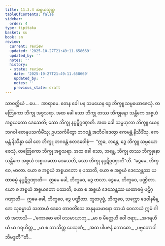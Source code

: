 ```yaml
---
title: 11.3.4 အစ္စယသုတ္တ
tableOfContents: false
sidebar:
  order: 4
type: tipitaka
basket: su
book: sn
review:
  current: review
  updated: '2025-10-27T21:49:11.658669'
  updated_by: ''
  notes: ''
  history:
  - state: review
    date: '2025-10-27T21:49:11.658669'
    updated_by: ''
    notes: ''
    previous_state: draft
---
```



<ReviewStatus review={frontmatter.review} showDetails={true} />

<HypothesisAnnotation frontmatter={frontmatter} />

<DynamicBreadcrumb />

<Division number="270" book="sn" e="ch" v="18" p="319">

<Paragraph number="1693" book="sn">
သာဝတ္ထိယံ …ပေ…  အာရာမေ. တေန ခေါ ပန သမယေန ဒွေ ဘိက္ခူ သမ္ပယောဇေသုံ. တတြေကော ဘိက္ခု အစ္စသရာ. အထ ခေါ သော ဘိက္ခု တဿ ဘိက္ခုနော သန္တိကေ အစ္စယံ အစ္စယတော ဒေသေတိ; သော ဘိက္ခု နပ္ပဋိဂ္ဂဏှာတိ. အထ ခေါ သမ္ဗဟုလာ ဘိက္ခူ ယေန ဘဂဝါ တေနုပသင်္ကမိံသု; ဥပသင်္ကမိတွာ ဘဂဝန္တံ အဘိဝါဒေတွာ ဧကမန္တံ နိသီဒိံသု. ဧကမန္တံ နိသိန္နာ ခေါ တေ ဘိက္ခူ ဘဂဝန္တံ ဧတဒဝေါစုံ—  “ဣဓ, ဘန္တေ, ဒွေ ဘိက္ခူ သမ္ပယောဇေသုံ, တတြေကော ဘိက္ခု အစ္စသရာ. အထ ခေါ သော, ဘန္တေ, ဘိက္ခု တဿ ဘိက္ခုနော သန္တိကေ အစ္စယံ အစ္စယတော ဒေသေတိ, သော ဘိက္ခု နပ္ပဋိဂ္ဂဏှာတီ”တိ.
</Paragraph>

<Paragraph number="1694" book="sn">
“ဒွေမေ, ဘိက္ခဝေ, ဗာလာ. ယော စ အစ္စယံ အစ္စယတော န ပဿတိ, ယော စ အစ္စယံ ဒေသေန္တဿ ယထာဓမ္မံ နပ္ပဋိဂ္ဂဏှာတိ—  ဣမေ ခေါ, ဘိက္ခဝေ, ဒွေ ဗာလာ. ဒွေမေ, ဘိက္ခဝေ, ပဏ္ဍိတာ. ယော စ အစ္စယံ အစ္စယတော ပဿတိ, ယော စ အစ္စယံ ဒေသေန္တဿ ယထာဓမ္မံ ပဋိဂ္ဂဏှာတိ—  ဣမေ ခေါ, ဘိက္ခဝေ, ဒွေ ပဏ္ဍိတာ.
</Paragraph>

<Paragraph number="1695" book="sn">
ဘူတပုဗ္ဗံ, ဘိက္ခဝေ, သက္ကော ဒေဝါနမိန္ဒော သုဓမ္မာယံ သဘာယံ ဒေဝေ တာဝတိံသေ အနုနယမာနော တာယံ ဝေလာယံ ဣမံ ဂါထံ အဘာသိ—
</Paragraph>

<Paragraph number="1696" type="verses" book="sn">
_‘ကောဓော ဝေါ ဝသမာယာတု,_  
_မာ စ မိတ္တေဟိ ဝေါ ဇရာ;_  
_အဂရဟိယံ မာ ဂရဟိတ္ထ,_  
_မာ စ ဘာသိတ္ထ ပေသုဏံ;_  
_အထ ပါပဇနံ ကောဓော,_  
_ပဗ္ဗတောဝါဘိမဒ္ဒတီ’”တိ._
</Paragraph>
</Division>